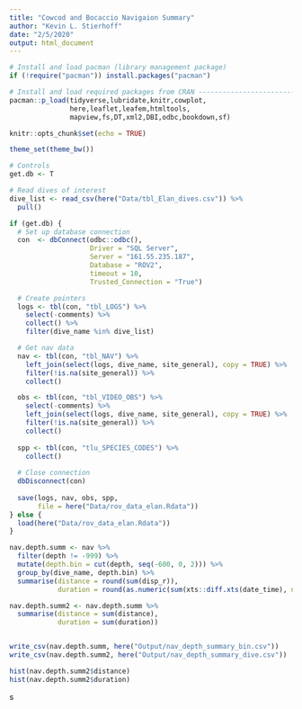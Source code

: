 ```yaml
---
title: "Cowcod and Bocaccio Navigaion Summary"
author: "Kevin L. Stierhoff"
date: "2/5/2020"
output: html_document
---
```


```r
# Install and load pacman (library management package)
if (!require("pacman")) install.packages("pacman")

# Install and load required packages from CRAN ---------------------------------
pacman::p_load(tidyverse,lubridate,knitr,cowplot,
               here,leaflet,leafem,htmltools,
               mapview,fs,DT,xml2,DBI,odbc,bookdown,sf)

knitr::opts_chunk$set(echo = TRUE)

theme_set(theme_bw())

# Controls
get.db <- T
```

```r
# Read dives of interest
dive_list <- read_csv(here("Data/tbl_Elan_dives.csv")) %>% 
  pull()

if (get.db) {
  # Set up database connection
  con  <- dbConnect(odbc::odbc(), 
                    Driver = "SQL Server", 
                    Server = "161.55.235.187", 
                    Database = "ROV2", 
                    timeout = 10,
                    Trusted_Connection = "True")

  # Create pointers
  logs <- tbl(con, "tbl_LOGS") %>%
    select(-comments) %>%
    collect() %>% 
    filter(dive_name %in% dive_list)

  # Get nav data
  nav <- tbl(con, "tbl_NAV") %>% 
    left_join(select(logs, dive_name, site_general), copy = TRUE) %>% 
    filter(!is.na(site_general)) %>% 
    collect()

  obs <- tbl(con, "tbl_VIDEO_OBS") %>% 
    select(-comments) %>% 
    left_join(select(logs, dive_name, site_general), copy = TRUE) %>% 
    filter(!is.na(site_general)) %>% 
    collect()
  
  spp <- tbl(con, "tlu_SPECIES_CODES") %>% 
    collect()
  
  # Close connection
  dbDisconnect(con)
  
  save(logs, nav, obs, spp,
       file = here("Data/rov_data_elan.Rdata"))
} else {
  load(here("Data/rov_data_elan.Rdata"))
}
```

```r
nav.depth.summ <- nav %>% 
  filter(depth != -999) %>% 
  mutate(depth.bin = cut(depth, seq(-600, 0, 2))) %>% 
  group_by(dive_name, depth.bin) %>%
  summarise(distance = round(sum(disp_r)),
            duration = round(as.numeric(sum(xts::diff.xts(date_time), na.rm = TRUE))/60))

nav.depth.summ2 <- nav.depth.summ %>% 
  summarise(distance = sum(distance),
            duration = sum(duration))


write_csv(nav.depth.summ, here("Output/nav_depth_summary_bin.csv"))
write_csv(nav.depth.summ2, here("Output/nav_depth_summary_dive.csv"))

hist(nav.depth.summ2$distance)
hist(nav.depth.summ2$duration)
```

s
